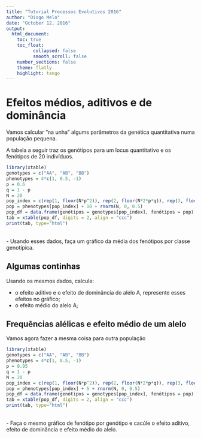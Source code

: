 ```yaml
---
title: "Tutorial Processos Evolutivos 2016"
author: "Diogo Melo"
date: "October 12, 2016"
output:
  html_document:
    toc: true
    toc_float:           
          collapsed: false
          smooth_scroll: false
    number_sections: false
    theme: flatly
    highlight: tango
---
```

 <style>
   th,td{
     padding:2px 5px 2px 5px;
   }
 </style>
 
# Efeitos médios, aditivos e de dominância

Vamos calcular "na unha" algums parâmetros da genética quantitativa numa população pequena. 

A tabela a seguir traz os genótipos para um locus quantitativo e os fenótipos de 20 indivíduos.

```r
library(xtable)
genotypes = c("AA", "AB", "BB")
phenotypes = 4*c(1, 0.5, -1)
p = 0.6
q = 1 - p
N = 20
pop_index = c(rep(1, floor(N*p^2)), rep(2, floor(N*2*p*q)), rep(3, floor(N*q^2)+1))
pop = phenotypes[pop_index] + 10 + rnorm(N, 0, 0.5)
pop_df = data.frame(genótipos = genotypes[pop_index], fenótipos = pop)
tab = xtable(pop_df, digits = 2, align = "ccc")
print(tab, type="html")
```
<br>
- Usando esses dados, faça um gráfico da média dos fenótipos por classe genotípica.

## Algumas continhas

Usando os mesmos dados, calcule:

- o efeito aditivo e o efeito de dominância do alelo A, represente esses efeitos no gráfico;
- o efeito médio do alelo A;

## Frequências alélicas e efeito médio de um alelo

Vamos agora fazer a mesma coisa para outra população

```r
library(xtable)
genotypes = c("AA", "AB", "BB")
phenotypes = 4*c(1, 0.5, -1)
p = 0.95
q = 1 - p
N = 20
pop_index = c(rep(1, floor(N*p^2)), rep(2, floor(N*2*p*q)), rep(3, floor(N*q^2)+1))
pop = phenotypes[pop_index] + 5 + rnorm(N, 0, 0.5)
pop_df = data.frame(genótipos = genotypes[pop_index], fenótipos = pop)
tab = xtable(pop_df, digits = 2, align = "ccc")
print(tab, type="html")
```
<br>
- Faça o mesmo gráfico de fenótipo por genótipo e cacúle o efeito aditivo, efeito de dominância e efeito médio do alelo.